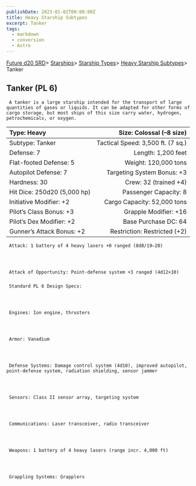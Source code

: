 ```yaml
---
publishDate: 2023-01-02T00:00:00Z
title: Heavy Starship Subtypes
excerpt: Tanker
tags:
  - markdown
  - conversion
  - Astro
---
```







[Future d20 SRD](/#futureD20)> [Starships](future-d20-srd-starships-index)> [Starship Types](future-d20-srd-starships-starship-types-index)> [Heavy Starship Subtypes](future-d20-srd-starships-starship-types-heavy-starship-subtypes-index)> Tanker
    





## Tanker (PL 6)
    



     A tanker is a large starship intended for the transport of large quantities of gases or liquids. It can be adapted for other forms of cargo storage, but most ships of this size carry water, hydrogen, petrochemicals, or oxygen.
    


| Type: Heavy | Size: Colossal (–8 size) |
| :------------- | --------------------------: |
| Subtype: Tanker | Tactical Speed: 3,500 ft. (7 sq.) |
| Defense: 7 | Length: 1,200 feet |
| Flat-footed Defense: 5 | Weight: 120,000 tons |
| Autopilot Defense: 7 | Targeting System Bonus: +3 |
| Hardness: 30 | Crew: 32 (trained +4) |
| Hit Dice: 250d20 (5,000 hp) | Passenger Capacity: 8 |
| Initiative Modifier: +2 | Cargo Capacity: 52,000 tons |
| Pilot’s Class Bonus: +3 | Grapple Modifier: +16 |
| Pilot’s Dex Modifier: +2 | Base Purchase DC: 64 |
| Gunner’s Attack Bonus: +2 | Restriction: Restricted (+2) |




     Attack: 1 battery of 4 heavy lasers +0 ranged (8d8/19–20)
    



     Attack of Opportunity: Point-defense system +3 ranged (4d12×10)
    


### 
     Standard PL 6 Design Specs:
    



     Engines: Ion engine, thrusters
    



     Armor: Vanadium
    



     Defense Systems: Damage control system (4d10), improved autopilot, point-defense system, radiation shielding, sensor jammer
    



     Sensors: Class II sensor array, targeting system
    



     Communications: Laser transceiver, radio transceiver
    



     Weapons: 1 battery of 4 heavy lasers (range incr. 4,000 ft)
    



     Grappling Systems: Grapplers
    




